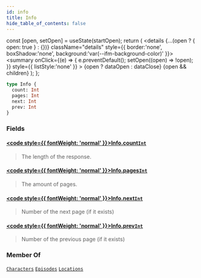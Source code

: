 ```yaml
---
id: info
title: Info
hide_table_of_contents: false
---
```









  const [open, setOpen] = useState(startOpen);
  return (
    <details {...(open ? { open: true } : {})} className="details" style={{ border:'none', boxShadow:'none', background:'var(--ifm-background-color)' }}>
      <summary
        onClick={(e) => {
          e.preventDefault();
          setOpen((open) => !open);
        }}
        style={{ listStyle:'none' }}
      >
      {open ? dataOpen : dataClose}
      </summary>
      {open && children}
    </details>
  );
};











```graphql
type Info {
  count: Int
  pages: Int
  next: Int
  prev: Int
}
```




### Fields

#### [<code style={{ fontWeight: 'normal' }}>Info.<b>count</b></code>](#)<Bullet />[`Int`](/scalars/int) <Badge class="badge badge--secondary" text="scalar"/> 
> 
> 
> The length of the response.
> 

#### [<code style={{ fontWeight: 'normal' }}>Info.<b>pages</b></code>](#)<Bullet />[`Int`](/scalars/int) <Badge class="badge badge--secondary" text="scalar"/> 
> 
> 
> The amount of pages.
> 

#### [<code style={{ fontWeight: 'normal' }}>Info.<b>next</b></code>](#)<Bullet />[`Int`](/scalars/int) <Badge class="badge badge--secondary" text="scalar"/> 
> 
> 
> Number of the next page (if it exists)
> 

#### [<code style={{ fontWeight: 'normal' }}>Info.<b>prev</b></code>](#)<Bullet />[`Int`](/scalars/int) <Badge class="badge badge--secondary" text="scalar"/> 
> 
> 
> Number of the previous page (if it exists)
> 



### Member Of

[`Characters`](/objects/characters)  <Badge class="badge badge--secondary" text="object"/><Bullet />[`Episodes`](/objects/episodes)  <Badge class="badge badge--secondary" text="object"/><Bullet />[`Locations`](/objects/locations)  <Badge class="badge badge--secondary" text="object"/>

